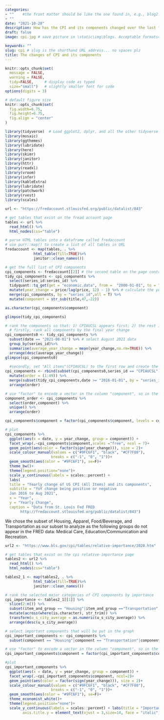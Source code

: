 ```yaml
---
categories:  
- ""    #the front matter should be like the one found in, e.g., blog2.md. It cannot be like the normal Rmd we used
- ""
date: "2021-10-20"
description: How has the CPI and its components changed over the last few years? # the title that will show up once someone gets to this page
draft: false
image: cpi.jpg # save picture in \static\img\blogs. Acceptable formats= jpg, jpeg, or png . Your iPhone pics wont work

keywords: ""
slug: cpi # slug is the shorthand URL address... no spaces plz
title: The changes of CPI and its components
---
```


```r
knitr::opts_chunk$set(
  message = FALSE, 
  warning = FALSE, 
  tidy=FALSE,     # display code as typed
  size="small")   # slightly smaller font for code
options(digits = 3)

# default figure size
knitr::opts_chunk$set(
  fig.width=6.75, 
  fig.height=6.75,
  fig.align = "center"
)
```


```r
library(tidyverse)  # Load ggplot2, dplyr, and all the other tidyverse packages
library(mosaic)
library(ggthemes)
library(lubridate)
library(here)
library(skimr)
library(janitor)
library(httr)
library(readxl)
library(vroom)
library(infer)
library(kableExtra)
library(lubridate)
library(patchwork)
library(rvest)
library(scales)
```

```r
url <- "https://fredaccount.stlouisfed.org/public/datalist/843"

# get tables that exist on the fread account page
tables <- url %>%
  read_html() %>% 
  html_nodes(css="table")

# parse HTML tables into a dataframe called fredaccount
# use purr::map() to create a list of all tables in URL
fredaccount <- map(tables, . %>% 
             html_table(fill=TRUE)%>% 
             janitor::clean_names())

# get the full list of CPI components
cpi_components <- fredaccount[[2]] # the second table on the page contains the list of all CPI components
tidy_cpi_components <- cpi_components %>%
  select(series_id:series_id) %>%
  tidyquant::tq_get(get = "economic.data", from =  "2000-01-01", to = "2021-08-31") %>% # get all data since 2000-01-01
  mutate(year_change = price/lag(price, 12) - 1) %>% # calculate the yearly change
  merge(cpi_components, by = "series_id",all = T) %>%
  mutate(component = str_sub(title,47,-22))

as.character(cpi_components$component) 

glimpse(tidy_cpi_components)

# rank the components so that: 1) CPIAUCSL appears first; 2) the rest is ranked by average year_change since 2016 in a descending order
  # firstly, rank all components by the final year change
cpi_components0 <- tidy_cpi_components %>%
  subset(date == "2021-08-01") %>% # select August 2021 data 
  group_by(series_id)%>%
  summarise(average_year_change = mean(year_change,na.rm=TRUE)) %>%
  arrange(desc(average_year_change)) 
glimpse(cpi_components0)
  
  #secondly, set "All items"(CPIAUCSL) to the first row and create the "order" column
cpi_components <- rbind(subset(cpi_components0,series_id == "CPIAUCSL"), subset(cpi_components0, series_id != "CPIAUCSL")) %>%
  mutate(order = (1:49)) %>%
  merge(subset(tidy_cpi_components,date >= "2016-01-01", by = "series_id")) %>%
  arrange(order)

# use "factor" to encode a vector in the column "component", so in the plotting stage, the subgroup of the facet graph will be ranked in order
component_order <- cpi_components %>%
  select(order,component) %>%
  unique() %>%
  arrange(order)

cpi_components$component = factor(cpi_components$component, levels = component_order$component)

# plot
cpi_components %>%
  ggplot(aes(x = date, y = year_change, group = component)) +
  facet_wrap(.~cpi_components$component,scales ="free", ncol = 7)+
  geom_point(aes(color = factor(sign(year_change))), size = 2)+
  scale_colour_manual(values = c("#9FC6F1", "black", "#CF7F80"),
                     breaks = c("-1", "0", "1"))+
  geom_smooth(aes(color = "#9FC6F1"), se=F)+
  theme_bw()+
  theme(legend.position="none")+
  scale_y_continuous(labels = scales::percent) + 
  labs(
  title = "Yearly change of US CPI (All Items) and its components", 
  subtitle = "YoY change being positive or negative
  Jan 2016 to Aug 2021",
  x = "Year", 
  y = "Yearly Change", 
  caption = "Data from St. Louis Fed FRED
       http://fredaccount.stlouisfed.org/public/datalist/843")

```

We chose the subset of Housing, Apparel, Food/Beverage, and Transportation as our subset to analyze as the following groups do not appear in the FRED data: Medical Care, Education/Communication and Recreation.

```r
url2 <- "https://www.bls.gov/cpi/tables/relative-importance/2020.htm"

# get tables that exist on the cpi relative-importance page
tables2 <- url2 %>%
  read_html() %>% 
  html_nodes(css="table")

tables2_1 <- map(tables2, . %>% 
             html_table(fill=TRUE)%>% 
             janitor::clean_names())

# rank the selected major categories of CPI components by importance
cpi_importance <- tables2_1[[1]] %>%
  slice(2:n()) %>%
  subset(item_and_group == "Housing"|item_and_group =="Transportation"|item_and_group =="Food and beverages"|item_and_group =="Medical care"|item_and_group =="Education and communication"|item_and_group =="Recreation"|item_and_group =="Apparel") %>%
  mutate(across(where(is.character), str_trim)) %>%
  transform(u_s_city_average = as.numeric(u_s_city_average)) %>%
  arrange(desc(u_s_city_average)) 

# select important components that will be put in the graph 
cpi_important_components <- cpi_components %>%
  subset(component == "Housing"|component == "Transportation"|component == "Food and Beverages"|component == "Apparel")

# use "factor" to encode a vector in the column "component", so in the plotting stage, the subgroup of the facet graph will be ranked in order
cpi_important_components$component = factor(cpi_important_components$component, levels = c("Housing","Transportation","Food and Beverages","Apparel"))

#plot
cpi_important_components %>%
  ggplot(aes(x = date, y = year_change, group = component)) +
  facet_wrap(.~cpi_important_components$component, ncol=2)+
  geom_point(aes(color = factor(sign(year_change))), size = 2)+
  scale_colour_manual(values = c("#9FC6F1", "black", "#CF7F80"),
                     breaks = c("-1", "0", "1"))+
  geom_smooth(aes(color = "#9FC6F1"), se=F)+
  theme_economist_white()+
  theme(legend.position="none")+
  scale_y_continuous(labels = scales::percent) + labs(title = "Important CPI Components",caption = "Data from Bureau of Labor Statistics", x = "Year", y = "Yearly Change") + theme(axis.title.x = element_text(vjust = -2,size=14, face = "italic"), #adjust axis 
        axis.title.y = element_text(vjust = 3,size=14, face = "italic"))

```

